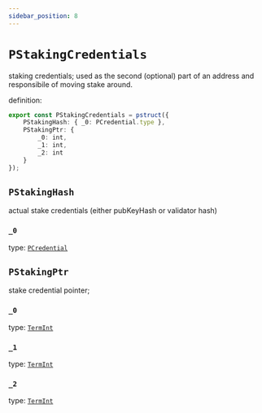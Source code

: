 ```yaml
---
sidebar_position: 8
---
```


# `PStakingCredentials`

staking credentials; used as the second (optional) part of an address and responsibile of moving stake around.

definition:

```ts
export const PStakingCredentials = pstruct({
    PStakingHash: { _0: PCredential.type },
    PStakingPtr: {
        _0: int,
        _1: int,
        _2: int
    }
});
```

## `PStakingHash`

actual stake credentials (either pubKeyHash or validator hash)

### `_0`

type: [`PCredential`](./PCredential)

## `PStakingPtr`

stake credential pointer;

### `_0`

type: [`TermInt`](../../stdlib/TermInt)

### `_1`

type: [`TermInt`](../../stdlib/TermInt)

### `_2`

type: [`TermInt`](../../stdlib/TermInt)

